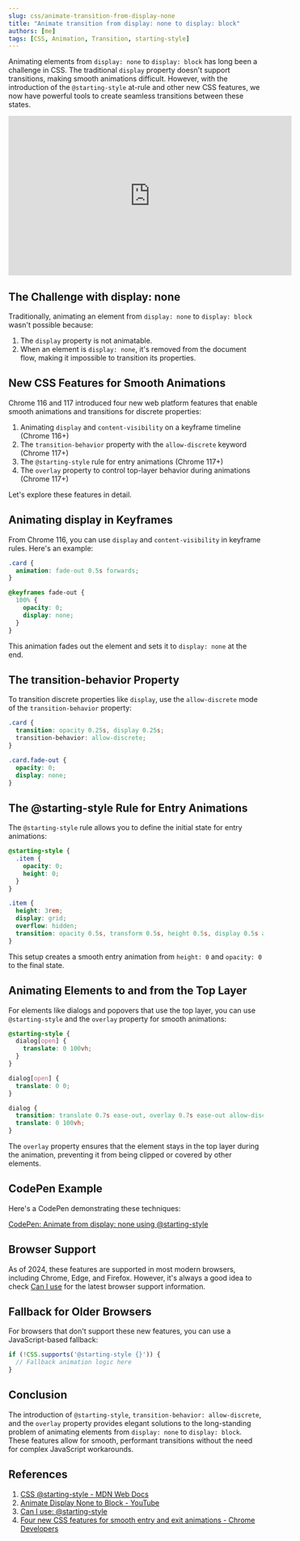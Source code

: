 ```yaml
---
slug: css/animate-transition-from-display-none
title: "Animate transition from display: none to display: block"
authors: [me]
tags: [CSS, Animation, Transition, starting-style]
---
```


Animating elements from `display: none` to `display: block` has long been a challenge in CSS. The traditional `display` property doesn't support transitions, making smooth animations difficult. However, with the introduction of the `@starting-style` at-rule and other new CSS features, we now have powerful tools to create seamless transitions between these states.

<!-- truncate -->

<iframe
  width="560"
  height="315"
  src="https://www.youtube.com/embed/vmDEHAzj2XE?start=150"
  title="YouTube video player"
  frameborder="0"
  allow="accelerometer; autoplay; clipboard-write; encrypted-media; gyroscope; picture-in-picture; web-share"
  referrerpolicy="strict-origin-when-cross-origin"
  allowfullscreen
></iframe>

## The Challenge with display: none

Traditionally, animating an element from `display: none` to `display: block` wasn't possible because:

1. The `display` property is not animatable.
2. When an element is `display: none`, it's removed from the document flow, making it impossible to transition its properties.

## New CSS Features for Smooth Animations

Chrome 116 and 117 introduced four new web platform features that enable smooth animations and transitions for discrete properties:

1. Animating `display` and `content-visibility` on a keyframe timeline (Chrome 116+)
2. The `transition-behavior` property with the `allow-discrete` keyword (Chrome 117+)
3. The `@starting-style` rule for entry animations (Chrome 117+)
4. The `overlay` property to control top-layer behavior during animations (Chrome 117+)

Let's explore these features in detail.

## Animating display in Keyframes

From Chrome 116, you can use `display` and `content-visibility` in keyframe rules. Here's an example:

```css
.card {
  animation: fade-out 0.5s forwards;
}

@keyframes fade-out {
  100% {
    opacity: 0;
    display: none;
  }
}
```

This animation fades out the element and sets it to `display: none` at the end.

## The transition-behavior Property

To transition discrete properties like `display`, use the `allow-discrete` mode of the `transition-behavior` property:

```css
.card {
  transition: opacity 0.25s, display 0.25s;
  transition-behavior: allow-discrete;
}

.card.fade-out {
  opacity: 0;
  display: none;
}
```

## The @starting-style Rule for Entry Animations

The `@starting-style` rule allows you to define the initial state for entry animations:

```css
@starting-style {
  .item {
    opacity: 0;
    height: 0;
  }
}

.item {
  height: 3rem;
  display: grid;
  overflow: hidden;
  transition: opacity 0.5s, transform 0.5s, height 0.5s, display 0.5s allow-discrete;
}
```

This setup creates a smooth entry animation from `height: 0` and `opacity: 0` to the final state.

## Animating Elements to and from the Top Layer

For elements like dialogs and popovers that use the top layer, you can use `@starting-style` and the `overlay` property for smooth animations:

```css
@starting-style {
  dialog[open] {
    translate: 0 100vh;
  }
}

dialog[open] {
  translate: 0 0;
}

dialog {
  transition: translate 0.7s ease-out, overlay 0.7s ease-out allow-discrete, display 0.7s ease-out allow-discrete;
  translate: 0 100vh;
}
```

The `overlay` property ensures that the element stays in the top layer during the animation, preventing it from being clipped or covered by other elements.

## CodePen Example

Here's a CodePen demonstrating these techniques:

[CodePen: Animate from display: none using @starting-style](https://codepen.io/your-username/pen/your-pen-id)

## Browser Support

As of 2024, these features are supported in most modern browsers, including Chrome, Edge, and Firefox. However, it's always a good idea to check [Can I use](https://caniuse.com/?search=starting-style) for the latest browser support information.

## Fallback for Older Browsers

For browsers that don't support these new features, you can use a JavaScript-based fallback:

```javascript
if (!CSS.supports('@starting-style {}')) {
  // Fallback animation logic here
}
```

## Conclusion

The introduction of `@starting-style`, `transition-behavior: allow-discrete`, and the `overlay` property provides elegant solutions to the long-standing problem of animating elements from `display: none` to `display: block`. These features allow for smooth, performant transitions without the need for complex JavaScript workarounds.

## References

1. [CSS @starting-style - MDN Web Docs](https://developer.mozilla.org/en-US/docs/Web/CSS/@starting-style)
2. [Animate Display None to Block - YouTube](https://www.youtube.com/watch?v=vmDEHAzj2XE)
3. [Can I use: @starting-style](https://caniuse.com/?search=starting-style)
4. [Four new CSS features for smooth entry and exit animations - Chrome Developers](https://developer.chrome.com/blog/entry-exit-animations#the_starting-style_rule_for_entry_animations)